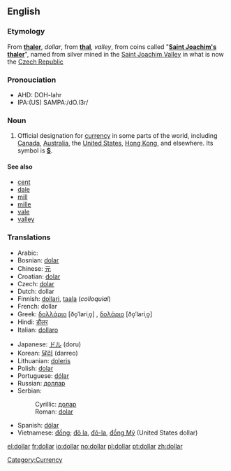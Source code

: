 ==English==

===Etymology===
From {{G.}} '''[[thaler]]''', ''dollar'', from '''[[thal]]''', ''valley'', from coins called "'''[[Saint Joachim's thaler]]'''", named from silver mined in the [[Saint Joachim Valley]] in what is now the [[Czech Republic]]

===Pronouciation===
*AHD: DOH-lahr
*IPA:(US) SAMPA:/dO.l3r/

===Noun===
{{en-noun-reg}}

# Official designation for [[currency]] in some parts of the world, including [[Canada]], [[Australia]], the [[United States]], [[Hong Kong]], and elsewhere.  Its symbol is '''[[$]]'''.

====See also====
*[[cent]]
*[[dale]]
*[[mill]]
*[[mille]]
*[[vale]]
*[[valley]]

===Translations===
{{top}}
*Arabic: {{ARchar|[[دّولار]]}}
*Bosnian: [[dolar#Bosnian|dolar]] {{m}}
*Chinese: [[元]]
*Croatian: [[dolar#Croatian|dolar]] {{m}}
*Czech: [[dolar#Czech|dolar]] {{m}}
*Dutch: dollar {{m}}
*Finnish: [[dollari]], [[taala]] (''colloquial'')
*French: dollar
*Greek: [[δολλάριο]] [ðo̞ˈlariˌo̞] {{n}}, [[δολάριο]] [ðo̞ˈlariˌo̞] {{n}}
*Hindi: [[डौलर]]
*Italian: [[dollaro]] {{m}}
{{mid}}
*Japanese: [[ドル]] (doru)
*Korean: [[달러]] (darreo)
*Lithuanian: [[doleris]] {{m}}
*Polish: [[dolar#Polish|dolar]] {{m}}
*Portuguese: [[dólar]] {{m}}
*Russian: [[доллар]] {{m}}
*Serbian:
*:Cyrillic: [[долар#Serbian|долар]] {{m}}
*:Roman: [[dolar#Serbian|dolar]] {{m}}
*Spanish: [[dólar]] {{m}}
*Vietnamese: [[Đồng|đồng]]; [[Đô la|đô la]], [[Đô-la|đô-la]], [[Đồng Mỹ|đồng Mỹ]] (United States dollar)
{{bottom}}

[[Category:Currency]]

[[el:dollar]]
[[fr:dollar]]
[[io:dollar]]
[[no:dollar]]
[[pl:dollar]]
[[pt:dollar]]
[[zh:dollar]]